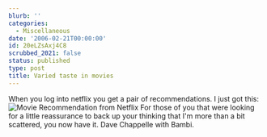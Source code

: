 ```yaml
---
blurb: ''
categories:
  - Miscellaneous
date: '2006-02-21T00:00:00'
id: 20eLZsAxj4C8
scrubbed_2021: false
status: published
type: post
title: Varied taste in movies
---
```


When you log into netflix you get a pair of recommendations. I just
got this:
![Movie Recommendation from Netflix](http://www.alanwsmith.com/blog/wp-content/uploads/2006/02/movies_cropped.jpg "Movie Recommendation from Netflix")
For those of you that were looking for a little reassurance to back
up your thinking that I'm more than a bit scattered, you now have
it. Dave Chappelle with Bambi.
